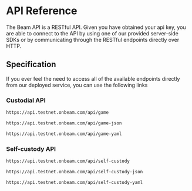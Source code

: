 # API Reference

The Beam API is a RESTful API. Given you have obtained your api key, you are able to connect to the API by using one of our provided server-side SDKs or by communicating through the RESTful endpoints directly over HTTP.

## Specification

If you ever feel the need to access all of the available endpoints directly from our deployed service, you can use the following links

### Custodial API

```md filename="Swagger UI"
https://api.testnet.onbeam.com/api/game
```

```md filename="OpenAPI specification (JSON)"
https://api.testnet.onbeam.com/api/game-json
```

```md filename="OpenAPI specification (YAML)"
https://api.testnet.onbeam.com/api/game-yaml
```


### Self-custody API

```md filename="Swagger UI"
https://api.testnet.onbeam.com/api/self-custody
```

```md filename="OpenAPI specification (JSON)"
https://api.testnet.onbeam.com/api/self-custody-json
```

```md filename="OpenAPI specification (YAML)"
https://api.testnet.onbeam.com/api/self-custody-yaml
```
